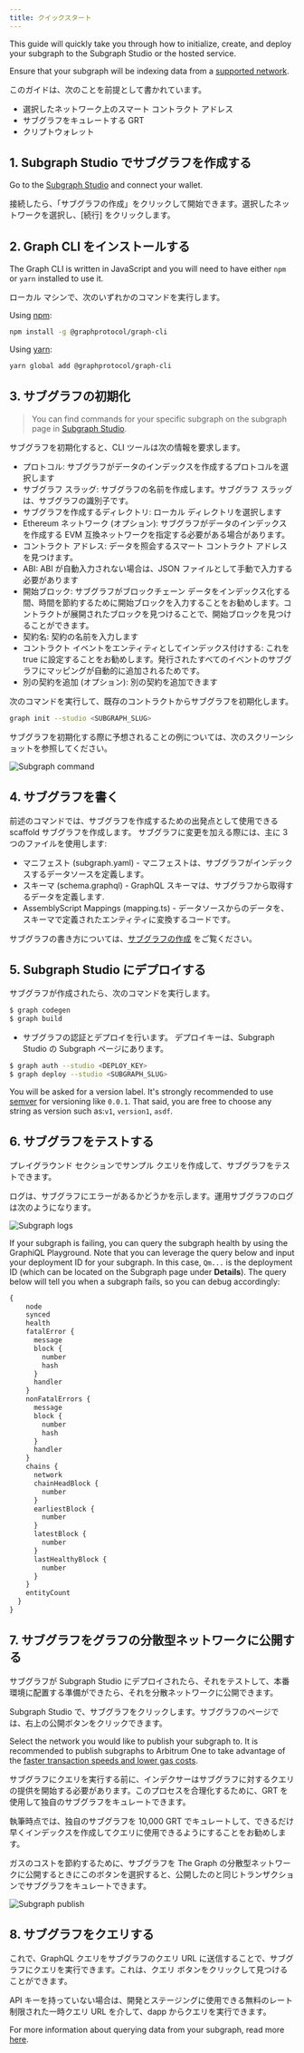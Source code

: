 ```yaml
---
title: クイックスタート
---
```


This guide will quickly take you through how to initialize, create, and deploy your subgraph to the Subgraph Studio or the hosted service.

Ensure that your subgraph will be indexing data from a [supported network](/developing/supported-networks).

このガイドは、次のことを前提として書かれています。

-   選択したネットワーク上のスマート コントラクト アドレス
-   サブグラフをキュレートする GRT
-   クリプトウォレット

## 1.  Subgraph Studio でサブグラフを作成する

Go to the [Subgraph Studio](https://thegraph.com/studio/) and connect your wallet.

接続したら、「サブグラフの作成」をクリックして開始できます。選択したネットワークを選択し、[続行] をクリックします。

## 2.  Graph CLI をインストールする

The Graph CLI is written in JavaScript and you will need to have either `npm` or `yarn` installed to use it.

ローカル マシンで、次のいずれかのコマンドを実行します。

Using [npm](https://www.npmjs.com/):

```sh
npm install -g @graphprotocol/graph-cli
```

Using [yarn](https://yarnpkg.com/):

```sh
yarn global add @graphprotocol/graph-cli
```

## 3.  サブグラフの初期化

> You can find commands for your specific subgraph on the subgraph page in [Subgraph Studio](https://thegraph.com/studio/).

サブグラフを初期化すると、CLI ツールは次の情報を要求します。

-   プロトコル: サブグラフがデータのインデックスを作成するプロトコルを選択します
-   サブグラフ スラッグ: サブグラフの名前を作成します。サブグラフ スラッグは、サブグラフの識別子です。
-   サブグラフを作成するディレクトリ: ローカル ディレクトリを選択します
-   Ethereum ネットワーク (オプション): サブグラフがデータのインデックスを作成する EVM 互換ネットワークを指定する必要がある場合があります。
-   コントラクト アドレス: データを照会するスマート コントラクト アドレスを見つけます。
-   ABI: ABI が自動入力されない場合は、JSON ファイルとして手動で入力する必要があります
-   開始ブロック: サブグラフがブロックチェーン データをインデックス化する間、時間を節約するために開始ブロックを入力することをお勧めします。コントラクトが展開されたブロックを見つけることで、開始ブロックを見つけることができます。
-   契約名: 契約の名前を入力します
-   コントラクト イベントをエンティティとしてインデックス付けする: これを true に設定することをお勧めします。発行されたすべてのイベントのサブグラフにマッピングが自動的に追加されるためです。
-   別の契約を追加 (オプション): 別の契約を追加できます

次のコマンドを実行して、既存のコントラクトからサブグラフを初期化します。

```sh
graph init --studio <SUBGRAPH_SLUG>
```

サブグラフを初期化する際に予想されることの例については、次のスクリーンショットを参照してください。

![Subgraph command](/img/subgraph-init-example.png)

## 4.  サブグラフを書く

前述のコマンドでは、サブグラフを作成するための出発点として使用できる scaffold サブグラフを作成します。 サブグラフに変更を加える際には、主に 3 つのファイルを使用します:

-   マニフェスト (subgraph.yaml) - マニフェストは、サブグラフがインデックスするデータソースを定義します。
-   スキーマ (schema.graphql) - GraphQL スキーマは、サブグラフから取得するデータを定義します.
-   AssemblyScript Mappings (mapping.ts) - データソースからのデータを、スキーマで定義されたエンティティに変換するコードです。

サブグラフの書き方については、[サブグラフの作成](/developing/creating-a-subgraph) をご覧ください。

## 5.  Subgraph Studio にデプロイする

サブグラフが作成されたら、次のコマンドを実行します。

```sh
$ graph codegen
$ graph build
```

-   サブグラフの認証とデプロイを行います。 デプロイキーは、Subgraph Studio の Subgraph ページにあります。

```sh
$ graph auth --studio <DEPLOY_KEY>
$ graph deploy --studio <SUBGRAPH_SLUG>
```

You will be asked for a version label. It's strongly recommended to use [semver](https://semver.org/) for versioning like `0.0.1`. That said, you are free to choose any string as version such as:`v1`, `version1`, `asdf`.

## 6.  サブグラフをテストする

プレイグラウンド セクションでサンプル クエリを作成して、サブグラフをテストできます。

ログは、サブグラフにエラーがあるかどうかを示します。運用サブグラフのログは次のようになります。

![Subgraph logs](/img/subgraph-logs-image.png)

If your subgraph is failing, you can query the subgraph health by using the GraphiQL Playground. Note that you can leverage the query below and input your deployment ID for your subgraph. In this case, `Qm...` is the deployment ID (which can be located on the Subgraph page under **Details**). The query below will tell you when a subgraph fails, so you can debug accordingly:

```graphql
{
    node
    synced
    health
    fatalError {
      message
      block {
        number
        hash
      }
      handler
    }
    nonFatalErrors {
      message
      block {
        number
        hash
      }
      handler
    }
    chains {
      network
      chainHeadBlock {
        number
      }
      earliestBlock {
        number
      }
      latestBlock {
        number
      }
      lastHealthyBlock {
        number
      }
    }
    entityCount
  }
}
```

## 7.  サブグラフをグラフの分散型ネットワークに公開する

サブグラフが Subgraph Studio にデプロイされたら、それをテストして、本番環境に配置する準備ができたら、それを分散ネットワークに公開できます。

Subgraph Studio で、サブグラフをクリックします。サブグラフのページでは、右上の公開ボタンをクリックできます。

Select the network you would like to publish your subgraph to. It is recommended to publish subgraphs to Arbitrum One to take advantage of the [faster transaction speeds and lower gas costs](/arbitrum/arbitrum-faq).

サブグラフにクエリを実行する前に、インデクサーはサブグラフに対するクエリの提供を開始する必要があります。このプロセスを合理化するために、GRT を使用して独自のサブグラフをキュレートできます。

執筆時点では、独自のサブグラフを 10,000 GRT でキュレートして、できるだけ早くインデックスを作成してクエリに使用できるようにすることをお勧めします。

ガスのコストを節約するために、サブグラフを The Graph の分散型ネットワークに公開するときにこのボタンを選択すると、公開したのと同じトランザクションでサブグラフをキュレートできます。

![Subgraph publish](/img/publish-and-signal-tx.png)

## 8.  サブグラフをクエリする

これで、GraphQL クエリをサブグラフのクエリ URL に送信することで、サブグラフにクエリを実行できます。これは、クエリ ボタンをクリックして見つけることができます。

API キーを持っていない場合は、開発とステージングに使用できる無料のレート制限された一時クエリ URL を介して、dapp からクエリを実行できます。

For more information about querying data from your subgraph, read more [here](/querying/querying-the-graph/).
